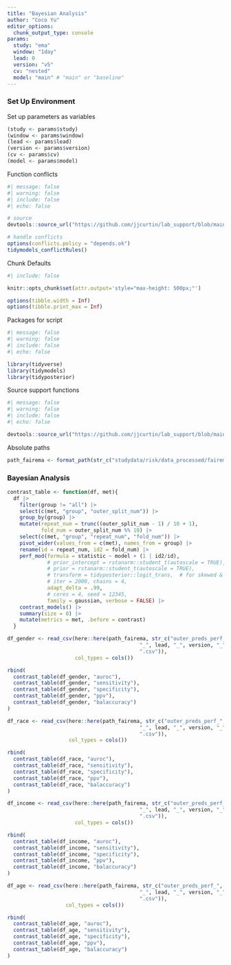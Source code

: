 ```yaml
---
title: "Bayesian Analysis"
author: "Coco Yu"
editor_options:
  chunk_output_type: console
params:
  study: "ema"
  window: "1day"
  lead: 0
  version: "v5"
  cv: "nested"
  model: "main" # "main" or "baseline"
---
```


### Set Up Environment

Set up parameters as variables
```r
(study <- params$study)
(window <- params$window)
(lead <- params$lead)
(version <- params$version)
(cv <- params$cv)
(model <- params$model)
```

Function conflicts
```r
#| message: false
#| warning: false
#| include: false
#| echo: false

# source
devtools::source_url("https://github.com/jjcurtin/lab_support/blob/main/fun_ml.R?raw=true")

# handle conflicts
options(conflicts.policy = "depends.ok")
tidymodels_conflictRules()
```

Chunk Defaults
```r
#| include: false

knitr::opts_chunk$set(attr.output='style="max-height: 500px;"')

options(tibble.width = Inf)
options(tibble.print_max = Inf)
```

Packages for script
```r
#| message: false
#| warning: false
#| include: false
#| echo: false

library(tidyverse)
library(tidymodels)
library(tidyposterior)
```

Source support functions
```r
#| message: false
#| warning: false
#| include: false
#| echo: false

devtools::source_url("https://github.com/jjcurtin/lab_support/blob/main/format_path.R?raw=true")
```

Absolute paths
```r
path_fairema <- format_path(str_c("studydata/risk/data_processed/fairema"))
```

### Bayesian Analysis

```r
contrast_table <- function(df, met){
  df |> 
    filter(group != "all") |>
    select(c(met, "group", "outer_split_num")) |> 
    group_by(group) |>
    mutate(repeat_num = trunc((outer_split_num - 1) / 10 + 1),
           fold_num = outer_split_num %% 10) |> 
    select(c(met, "group", "repeat_num", "fold_num")) |>
    pivot_wider(values_from = c(met), names_from = group) |>
    rename(id = repeat_num, id2 = fold_num) |>
    perf_mod(formula = statistic ~ model + (1 | id2/id),
             # prior_intercept = rstanarm::student_t(autoscale = TRUE),
             # prior = rstanarm::student_t(autoscale = TRUE),
             # transform = tidyposterior::logit_trans,  # for skewed & bounded AUC
             # iter = 2000, chains = 4,
             adapt_delta = .99,
             # cores = 4, seed = 12345,
             family = gaussian, verbose = FALSE) |> 
    contrast_models() |> 
    summary(size = 0) |> 
    mutate(metrics = met, .before = contrast)
  }
```


```r
df_gender <- read_csv(here::here(path_fairema, str_c("outer_preds_perf_", "gender", "_", window, 
                                           "_", lead, "_", version, "_", cv, "_", model,
                                           ".csv")),
                      col_types = cols())

rbind(
  contrast_table(df_gender, "auroc"),
  contrast_table(df_gender, "sensitivity"),
  contrast_table(df_gender, "specificity"),
  contrast_table(df_gender, "ppv"),
  contrast_table(df_gender, "balaccuracy")
)
```

```r
df_race <- read_csv(here::here(path_fairema, str_c("outer_preds_perf_", "race", "_", window, 
                                           "_", lead, "_", version, "_", cv, "_", model,
                                           ".csv")),
                    col_types = cols())

rbind(
  contrast_table(df_race, "auroc"),
  contrast_table(df_race, "sensitivity"),
  contrast_table(df_race, "specificity"),
  contrast_table(df_race, "ppv"),
  contrast_table(df_race, "balaccuracy")
)
```


```r
df_income <- read_csv(here::here(path_fairema, str_c("outer_preds_perf_", "income", "_", window, 
                                           "_", lead, "_", version, "_", cv, "_", model,
                                           ".csv")),
                      col_types = cols())

rbind(
  contrast_table(df_income, "auroc"),
  contrast_table(df_income, "sensitivity"),
  contrast_table(df_income, "specificity"),
  contrast_table(df_income, "ppv"),
  contrast_table(df_income, "balaccuracy")
)
```


```r
df_age <- read_csv(here::here(path_fairema, str_c("outer_preds_perf_", "age", "_", window, 
                                           "_", lead, "_", version, "_", cv, "_", model,
                                           ".csv")),
                   col_types = cols())

rbind(
  contrast_table(df_age, "auroc"),
  contrast_table(df_age, "sensitivity"),
  contrast_table(df_age, "specificity"),
  contrast_table(df_age, "ppv"),
  contrast_table(df_age, "balaccuracy")
)
```

